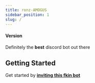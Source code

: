 ```yaml
---
title: ronz-AMOGUS
sidebar_position: 1
slug: /
---
```




#### Version <Versioning />

Definitely the **best** discord bot out there

## Getting Started

Get started by **[inviting this fkin bot](/invite/)**
